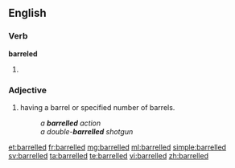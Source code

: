 ==English==

===Verb===
'''barreled'''
# {{en-past of|barrel}}

===Adjective===
{{en-adv|-}}

# {{context|firearms|lang=en}} having a barrel or specified number of barrels.
#: ''a '''barrelled''' action''
#: ''a double-'''barrelled''' shotgun''

[[et:barrelled]]
[[fr:barrelled]]
[[mg:barrelled]]
[[ml:barrelled]]
[[simple:barrelled]]
[[sv:barrelled]]
[[ta:barrelled]]
[[te:barrelled]]
[[vi:barrelled]]
[[zh:barrelled]]